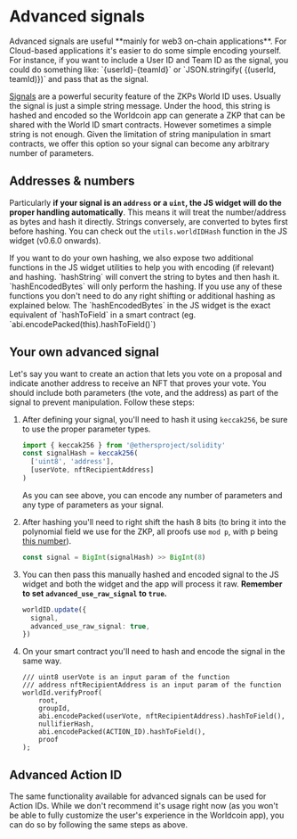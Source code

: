 
# Advanced signals

<Callout type="tip">
  Advanced signals are useful **mainly for web3 on-chain applications**. For
  Cloud-based applications it's easier to do some simple encoding yourself. For
  instance, if you want to include a User ID and Team ID as the signal, you
  could do something like: `{userId}-{teamId}` or `JSON.stringify(
  {(userId, teamId)})` and pass that as the signal.
</Callout>

[Signals](/about/glossary#signal) are a powerful security feature of the ZKPs World ID uses. Usually the signal is just a simple string message. Under the hood, this string is hashed and encoded so the Worldcoin app can generate a ZKP that can be shared with the World ID smart contracts. However sometimes a simple string is not enough. Given the limitation of string manipulation in smart contracts, we offer this option so your signal can become any arbitrary number of parameters.

## Addresses & numbers

Particularly **if your signal is an `address` or a `uint`, the JS widget will do the proper handling automatically**. This means it will treat the number/address as bytes and hash it directly. Strings conversely, are converted to bytes first before hashing. You can check out the `utils.worldIDHash` function in the JS widget (v0.6.0 onwards).

<Callout type="info">
  If you want to do your own hashing, we also expose two additional functions in
  the JS widget utilities to help you with encoding (if relevant) and hashing.
  `hashString` will convert the string to bytes and then hash it.
  `hashEncodedBytes` will only perform the hashing. If you use any of these
  functions you don't need to do any right shifting or additional hashing as
  explained below.
</Callout>

<Callout type="tip">
  The `hashEncodedBytes` in the JS widget is the exact equivalent of
  `hashToField` in a smart contract (eg. `abi.encodePacked(this).hashToField()`)
</Callout>

## Your own advanced signal

Let's say you want to create an action that lets you vote on a proposal and indicate another address to receive an NFT that proves your vote. You should include both parameters (the vote, and the address) as part of the signal to prevent manipulation. Follow these steps:

1. After defining your signal, you'll need to hash it using `keccak256`, be sure to use the proper parameter types.

   ```typescript
   import { keccak256 } from '@ethersproject/solidity'
   const signalHash = keccak256(
     ['uint8', 'address'],
     [userVote, nftRecipientAddress]
   )
   ```

   As you can see above, you can encode any number of parameters and any type of parameters as your signal.

2. After hashing you'll need to right shift the hash 8 bits <span className="text--muted">(to bring it into the polynomial field we use for the ZKP, all proofs use `mod p`, with p being [this number](https://github.com/worldcoin/semaphore-rs/blob/fca8183829491284fc160a5b0a7765698a9f39ed/src/field.rs#L11)).</span>

   ```typescript
   const signal = BigInt(signalHash) >> BigInt(8)
   ```

3. You can then pass this manually hashed and encoded signal to the JS widget and both the widget and the app will process it raw. **Remember to set `advanced_use_raw_signal` to `true`.**

   ```typescript
   worldID.update({
     signal,
     advanced_use_raw_signal: true,
   })
   ```

4. On your smart contract you'll need to hash and encode the signal in the same way.

   ```solidity
   /// uint8 userVote is an input param of the function
   /// address nftRecipientAddress is an input param of the function
   worldId.verifyProof(
       root,
       groupId,
       abi.encodePacked(userVote, nftRecipientAddress).hashToField(),
       nullifierHash,
       abi.encodePacked(ACTION_ID).hashToField(),
       proof
   );
   ```

## Advanced Action ID

The same functionality available for advanced signals can be used for Action IDs. While we don't recommend it's usage right now (as you won't be able to fully customize the user's experience in the Worldcoin app), you can do so by following the same steps as above.
